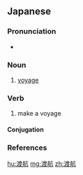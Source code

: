 ==Japanese==
{{ja-kanjitab|と|こう|yomi=on}}

===Pronunciation===
* {{ja-pron|とこう|y=o|acc=0|acc_ref=NHK}}

===Noun===
{{ja-noun|とこう}}

# [[voyage]]

===Verb===
{{ja-verb-suru|tr=intrans|とこう}}

# make a voyage

====Conjugation====
{{ja-suru|とこう}}

===References===
<references/>

[[hu:渡航]]
[[mg:渡航]]
[[zh:渡航]]